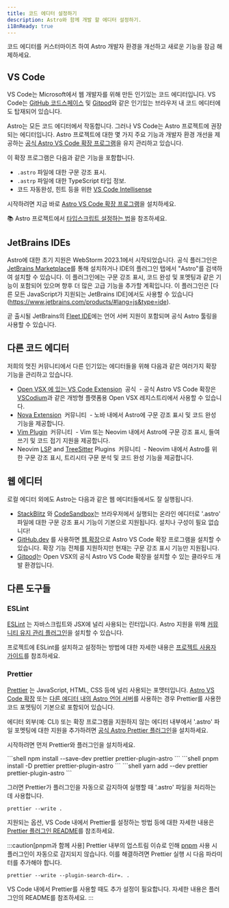 ```yaml
---
title: 코드 에디터 설정하기
description: Astro와 함께 개발 할 에디터 설정하기.
i18nReady: true
---
```


코드 에디터를 커스터마이즈 하여 Astro 개발자 환경을 개선하고 새로운 기능을 잠금 해제하세요.

## VS Code

VS Code는 Microsoft에서 웹 개발자를 위해 만든 인기있는 코드 에디터입니다. VS Code는 [GitHub 코드스페이스](https://github.com/features/codespaces) 및 [Gitpod](https://gitpod.io/)와 같은 인기있는 브라우저 내 코드 에디터에도 탑재되어 있습니다.

Astro는 모든 코드 에디터에서 작동합니다. 그러나 VS Code는 Astro 프로젝트에 권장되는 에디터입니다. Astro 프로젝트에 대한 몇 가지 주요 기능과 개발자 환경 개선을 제공하는 [공식 Astro VS Code 확장 프로그램](https://marketplace.visualstudio.com/items?itemName=astro-build.astro-vscode)을 유지 관리하고 있습니다.

이 확장 프로그램은 다음과 같은 기능을 포함합니다.

- `.astro` 파일에 대한 구문 강조 표시.
- `.astrp` 파일에 대한 TypeScript 타입 정보.
- 코드 자동완성, 힌트 등을 위한 [VS Code Intellisense](https://code.visualstudio.com/docs/editor/intellisense)

시작하려면 지금 바로 [Astro VS Code 확장 프로그램](https://marketplace.visualstudio.com/items?itemName=astro-build.astro-vscode)을 설치하세요.

📚 Astro 프로젝트에서 [타입스크립트 설정하는 법](/en/guides/typescript/)을 참조하세요.

## JetBrains IDEs

Astro에 대한 초기 지원은 WebStorm 2023.1에서 시작되었습니다. 공식 플러그인은 [JetBrains Marketplace](https://plugins.jetbrains.com/plugin/20959-astro)를 통해 설치하거나 IDE의 플러그인 탭에서 "Astro"를 검색하여 설치할 수 있습니다. 이 플러그인에는 구문 강조 표시, 코드 완성 및 포멧팅과 같은 기능이 포함되어 있으며 향후 더 많은 고급 기능을 추가할 계획입니다. 이 플러그인은 [다른 모든 JavaScript가 지원되는 JetBrains IDE]에서도 사용할 수 있습니다(https://www.jetbrains.com/products/#lang=js&type=ide).

곧 출시될 JetBrains의 [Fleet IDE](https://www.jetbrains.com/fleet/)에는 언어 서버 지원이 포함되며 공식 Astro 툴링을 사용할 수 있습니다.

## 다른 코드 에디터

저희의 멋진 커뮤니티에서 다른 인기있는 에디터들을 위해 다음과 같은 여러가지 확장 기능을 관리하고 있습니다.

- [Open VSX 에 있는 VS Code Extension](https://open-vsx.org/extension/astro-build/astro-vscode) <span style="margin: 0.25em;"><Badge variant="accent">공식</Badge></span> - 공식 Astro VS Code 확장은 [VSCodium](https://vscodium.com/)과 같은 개방형 플랫폼용 Open VSX 레지스트리에서 사용할 수 있습니다.
- [Nova Extension](https://extensions.panic.com/extensions/sciencefidelity/sciencefidelity.astro/) <span style="margin: 0.25em;"><Badge variant="neutral">커뮤니티</Badge></span> - 노바 내에서 Astro에 구문 강조 표시 및 코드 완성 기능을 제공합니다.
- [Vim Plugin](https://github.com/wuelnerdotexe/vim-astro) <span style="margin: 0.25em;"><Badge variant="neutral">커뮤니티</Badge></span> - Vim 또는 Neovim 내에서 Astro에 구문 강조 표시, 들여쓰기 및 코드 접기 지원을 제공합니다.
- Neovim [LSP](https://github.com/neovim/nvim-lspconfig/blob/master/doc/server_configurations.md#astro) and [TreeSitter](https://github.com/virchau13/tree-sitter-astro) Plugins <span style="margin: 0.25em;"><Badge variant="neutral">커뮤니티</Badge></span> - Neovim 내에서 Astro를 위한 구문 강조 표시, 트리시터 구문 분석 및 코드 완성 기능을 제공합니다.

## 웹 에디터

로컬 에디터 외에도 Astro는 다음과 같은 웹 에디터들에서도 잘 실행됩니다.

- [StackBlitz](https://stackblitz.com/) 와 [CodeSandbox](https://codesandbox.io/)는 브라우저에서 실행되는 온라인 에디터로 '.astro' 파일에 대한 구문 강조 표시 기능이 기본으로 지원됩니다. 설치나 구성이 필요 없습니다!
- [GitHub.dev](https://github.dev/) 를 사용하면 [웹 확장](https://code.visualstudio.com/api/extension-guides/web-extensions)으로 Astro VS Code 확장 프로그램을 설치할 수 있습니다. 확장 기능 전체를 지원하지만 현재는 구문 강조 표시 기능만 지원됩니다.
- [Gitpod](https://gitpod.io/)는 Open VSX의 공식 Astro VS Code 확장을 설치할 수 있는 클라우드 개발 환경입니다.

## 다른 도구들

### ESLint

[ESLint](https://eslint.org/) 는 자바스크립트와 JSX에 널리 사용되는 린터입니다. Astro 지원을 위해 [커뮤니티 유지 관리 플러그인](https://github.com/ota-meshi/eslint-plugin-astro)을 설치할 수 있습니다.

프로젝트에 ESLint를 설치하고 설정하는 방법에 대한 자세한 내용은 [프로젝트 사용자 가이드](https://ota-meshi.github.io/eslint-plugin-astro/user-guide/)를 참조하세요.

### Prettier

[Prettier](https://prettier.io/) 는 JavaScript, HTML, CSS 등에 널리 사용되는 포맷터입니다. [Astro VS Code 확장](https://marketplace.visualstudio.com/items?itemName=astro-build.astro-vscode) 또는 [다른 에디터 내의 Astro 언어 서버](#다른-코드-에디터)를 사용하는 경우 Prettier를 사용한 코드 포멧팅이 기본으로 포함되어 있습니다.

에디터 외부(예: CLI) 또는 확장 프로그램을 지원하지 않는 에디터 내부에서 '.astro' 파일 포멧팅에 대한 지원을 추가하려면 [공식 Astro Prettier 플러그인](https://github.com/withastro/prettier-plugin-astro)을 설치하세요.

시작하려면 먼저 Prettier와 플러그인을 설치하세요.

<PackageManagerTabs>
  <Fragment slot="npm">
  ```shell
  npm install --save-dev prettier prettier-plugin-astro
  ```
  </Fragment>
  <Fragment slot="pnpm">
  ```shell
  pnpm install -D prettier prettier-plugin-astro
  ```
  </Fragment>
  <Fragment slot="yarn">
  ```shell
  yarn add --dev prettier prettier-plugin-astro
  ```
  </Fragment>
</PackageManagerTabs>

그러면 Prettier가 플러그인을 자동으로 감지하여 실행할 때 '.astro' 파일을 처리하는 데 사용합니다.

```shell
prettier --write .
```

지원되는 옵션, VS Code 내에서 Prettier를 설정하는 방법 등에 대한 자세한 내용은 [Prettier 플러그인 README](https://github.com/withastro/prettier-plugin-astro/blob/main/README.md)를 참조하세요.

:::caution[pnpm과 함께 사용]
Prettier 내부의 업스트림 이슈로 인해 [pnpm](https://pnpm.io/) 사용 시 플러그인이 자동으로 감지되지 않습니다. 이를 해결하려면 Prettier 실행 시 다음 파라미터를 추가해야 합니다.

```shell
prettier --write --plugin-search-dir=. .
```

VS Code 내에서 Prettier를 사용할 때도 추가 설정이 필요합니다. 자세한 내용은 플러그인의 README를 참조하세요.
:::
